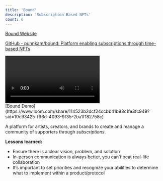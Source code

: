 ```yaml
---
title: 'Bound'
description: 'Subscription Based NFTs'
count: 6
---
```


[Bound Website](https://bound-eight.vercel.app/)

[GitHub - punnkam/bound: Platform enabling subscriptions through time-based NFTs](https://github.com/punnkam/bound)

<div className="py-5">
  <video controls playsinline>
    <source
      src="https://pub-825a8c4ad8dc4097833a60b3dcf2a446.r2.dev/bound1.mp4"
      type="video/mp4"
    />
  </video>
</div>
[Bound Demo](https://www.loom.com/share/114523b2dcf24ccbb41b98c1fe3fc949?sid=10c93425-f96d-4093-9f35-2ba1f182758c)
<br />

A platform for artists, creators, and brands to create and manage a community of supporters through *subscriptions*.

**Lessons learned:**

- Ensure there is a clear vision, problem, and solution
- In-person communication is always better, you can’t beat real-life collaboration
- It’s important to set priorities and recognize your abilities to determine what to implement within a product/protocol
